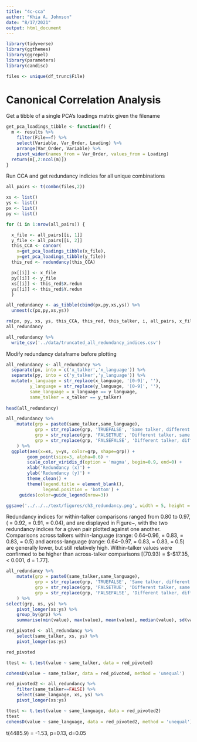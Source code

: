 ```yaml
---
title: "4c-cca"
author: "Khia A. Johnson"
date: "8/17/2021"
output: html_document
---
```


```r
library(tidyverse)
library(ggthemes)
library(ggrepel)
library(parameters)
library(candisc)
```


```r
files <- unique(df_trunc$File)

```


# Canonical Correlation Analysis

Get a tibble of a single PCA's loadings matrix given the filename
```r
get_pca_loadings_tibble <- function(f) {
  m <- results %>%
    filter(File==f) %>%
    select(Variable, Var_Order, Loading) %>%
    arrange(Var_Order, Variable) %>%
    pivot_wider(names_from = Var_Order, values_from = Loading)
  return(m[,2:ncol(m)]) 
}
```

Run CCA and get redundancy indicies for all unique combinations
```r
all_pairs <- t(combn(files,2))

xs <- list()
ys <- list()
px <- list()
py <- list()

for (i in 1:nrow(all_pairs)) {

  x_file <- all_pairs[[i, 1]]
  y_file <- all_pairs[[i, 2]]
  this_CCA <- cancor(
    x=get_pca_loadings_tibble(x_file),
    y=get_pca_loadings_tibble(y_file))
  this_red <- redundancy(this_CCA)

  px[[i]] <- x_file
  py[[i]] <- y_file
  xs[[i]] <- this_red$X.redun
  ys[[i]] <- this_red$Y.redun
  }

all_redundancy <- as_tibble(cbind(px,py,xs,ys)) %>% 
  unnest(c(px,py,xs,ys))

rm(px, py, xs, ys, this_CCA, this_red, this_talker, i, all_pairs, x_file, y_file)
all_redundancy

all_redundancy %>%
  write_csv('../data/truncated_all_redundancy_indices.csv')
```

Modify redundancy dataframe before plotting
```r
all_redundancy <- all_redundancy %>%
  separate(px, into = c('x_talker','x_language')) %>%
  separate(py, into = c('y_talker','y_language')) %>%
  mutate(x_language = str_replace(x_language, '[0-9]', ''),
         y_language = str_replace(y_language, '[0-9]', ''),
         same_language = x_language == y_language,
         same_talker = x_talker == y_talker)
  
head(all_redundancy)
```  
 
```r
all_redundancy %>%
    mutate(grp = paste0(same_talker,same_language),
           grp = str_replace(grp, 'TRUEFALSE', 'Same talker, different language'),
           grp = str_replace(grp, 'FALSETRUE', 'Different talker, same language'),
           grp = str_replace(grp, 'FALSEFALSE', 'Different talker, different language')
    ) %>%
  ggplot(aes(x=xs, y=ys, color=grp, shape=grp)) +
        geom_point(size=3, alpha=0.6) + 
        scale_color_viridis_d(option = 'magma', begin=0.9, end=0) +
        xlab('Redundancy (x)') +
        ylab('Redundancy (y)') +
        theme_clean() +
        theme(legend.title = element_blank(), 
              legend.position = 'bottom') +
     guides(color=guide_legend(nrow=3))

ggsave('../../../text/figures/ch3_redundancy.png', width = 5, height = 5)

```
 

Redundancy indices for within-talker comparisons ranged from 0.80 to 0.97, (\textit{Mdn} = 0.92, \textit{M} = 0.91, \textit{SD} = 0.04), and are displayed in Figure~\ref{ch3:fig:redundancy}, with the two redundancy indices for a given pair plotted against one another. Comparisons across talkers within-language (range: 0.64--0.96, \textit{Mdn} = 0.83, \textit{M} = 0.83, \textit{SD} = 0.5) and across-language (range: 0.64--0.97, \textit{Mdn} = 0.83, \textit{M} = 0.83, \textit{SD} = 0.5) are generally lower, but still relatively high. Within-talker values were confirmed to be higher than across-talker comparisons [\textit{Welch's t}(70.93) = $-$17.35, \textit{p} $<$ 0.001, d = 1.77]. 

 
```r
all_redundancy %>%
    mutate(grp = paste0(same_talker,same_language),
           grp = str_replace(grp, 'TRUEFALSE', 'Same talker, different language'),
           grp = str_replace(grp, 'FALSETRUE', 'Different talker, same language'),
           grp = str_replace(grp, 'FALSEFALSE', 'Different talker, different language')
    ) %>%
select(grp, xs, ys) %>%
    pivot_longer(xs:ys) %>%
    group_by(grp) %>%
    summarise(min(value), max(value), mean(value), median(value), sd(value)) 
```

```r
red_pivoted <- all_redundancy %>%
    select(same_talker, xs, ys) %>%
    pivot_longer(xs:ys)

red_pivoted

ttest <- t.test(value ~ same_talker, data = red_pivoted)

cohensD(value ~ same_talker, data = red_pivoted, method = 'unequal')

```

```r
red_pivoted2 <- all_redundancy %>%
    filter(same_talker==FALSE) %>%
    select(same_language, xs, ys) %>%
    pivot_longer(xs:ys)

ttest <- t.test(value ~ same_language, data = red_pivoted2)
ttest
cohensD(value ~ same_language, data = red_pivoted2, method = 'unequal')
```

t(4485.9) = -1.53, p=0.13, d=0.05
